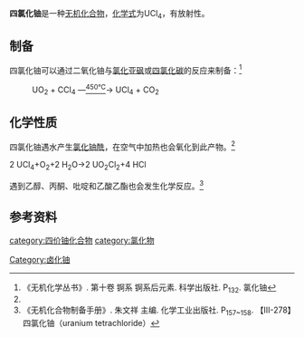 {{chembox
| verifiedrevid = 
|   Name = 四氯化铀
|   ImageFile = Kristallstruktur Uran(IV)-chlorid.png
|   ImageName = 
|   ImageFile2 = UCl4_Powder.jpg
|   OtherNames = 
|   IUPACName = 氯化铀(IV)
| Section1 = {{Chembox Identifiers
|   ChemSpiderID_Ref = {{chemspidercite|correct|chemspider}}
| ChemSpiderID = 
| PubChem = 
| InChI =
| InChIKey =
| SMILES = 
| StdInChI_Ref = {{stdinchicite|correct|chemspider}}
| StdInChI =
| StdInChIKey_Ref = {{stdinchicite|correct|chemspider}}
| StdInChIKey = 
| CASNo = 10026-10-5
| CASNo_Ref = {{cascite|correct|CAS}}
  }}
| Section2 = {{Chembox Properties
|   Formula = UCl<sub>4</sub>
|   MolarMass = 379.841
|   Appearance = 暗绿色固体
|   Density = 
|   MeltingPt = 590℃
|   沸点 = 792℃ <ref name=zb />
|   Solubility = 
|   BoilingPt = 
|   Solvent =
|   SolubleOther = 
  }}
| Section7 = {{Chembox Hazards
|  EUHazardSymbol =
|  RPhrases =
|  SPhrases =
|  FlashPt = 
|  pKa = 
|  pKb = 
|  EUClass =
|  EUIndex = 
|  MainHazards = 
|  NFPA-H = 
|  NFPA-F = 
|  NFPA-R = 
|  NFPA-O = 
|  RSPhrases = 
|  Autoignition = 
|  ExploLimits = 
|  PEL = 
  }}
| Section8 = {{Chembox Related
|   Function = 
|   OtherFunctn = 
|   OtherAnions = [[四氟化铀|四氟化铀]]<br />[[四溴化铀|四溴化铀]]<br />[[四碘化铀|四碘化铀]]
|   OtherCations = [[氯化钕|氯化钕]]
|   OtherCpds = [[四氯化碳|四氯化碳]]<br />[[三氯化铀|三氯化铀]]<br />[[五氯化铀|五氯化铀]]<br />[[六氯化铀|六氯化铀]]<br />[[氯化铀酰|氯化铀酰]]
  }}
}}

'''四氯化铀'''是一种[[无机化合物|无机化合物]]，[[化学式|化学式]]为UCl<sub>4</sub>，有放射性。
==制备==
四氯化铀可以通过二氧化铀与[[氯化亚砜|氯化亚砜]]或[[四氯化碳|四氯化碳]]的反应来制备：<ref name=w10>《无机化学丛书》. 第十卷 锕系 锕系后元素. 科学出版社. P<sub>132</sub>. 氯化铀</ref>
: UO<sub>2</sub> + CCl<sub>4</sub> —<u><sup>450℃</sup></u>→ UCl<sub>4</sub> + CO<sub>2</sub>
==化学性质==
四氯化铀遇水产生[[氯化铀酰|氯化铀酰]]，在空气中加热也会氧化到此产物。<ref name=w10 />

2 UCl<sub>4</sub>+O<sub>2</sub>+2 H<sub>2</sub>O->2 UO<sub>2</sub>Cl<sub>2</sub>+4 HCl

遇到乙醇、丙酮、吡啶和乙酸乙酯也会发生化学反应。<ref name=zb>《无机化合物制备手册》. 朱文祥 主编. 化学工业出版社. P<sub>157~158</sub>. 【Ⅲ-278】四氯化铀（uranium tetrachloride）</ref>

==参考资料==
{{reflist}}
{{铀化合物}}
{{氯化物}}
[[category:四价铀化合物|category:四价铀化合物]]
[[category:氯化物|category:氯化物]]
[[Category:卤化铀|Category:卤化铀]]